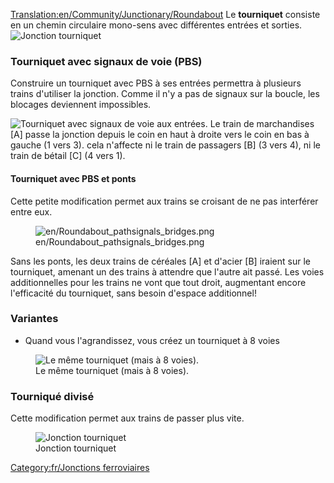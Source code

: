 [[Translation:en/Community/Junctionary/Roundabout]]
{{fr/Menu de Croisements}}
Le '''tourniquet''' consiste en un chemin circulaire mono-sens avec différentes entrées et sorties.
[[File:en/Roundabout.png|none|frame|Jonction tourniquet]]

{{fr/Critère de jonction|Peu coûteux|1|0|0|0|0||0|0|0|1|||Les trains en panne affectent toute la jonction.|
*Peut gérer deux trains à la fois
*Si vous l'agrandissez, vous pouvez créer un tourniquet à 8 voies
*Causera des embouteillages
*Zone: 6 x 6
}}

===Tourniquet avec signaux de voie (PBS)===
Construire un tourniquet avec PBS à ses entrées permettra à plusieurs trains d'utiliser la jonction. Comme il n'y a pas de signaux sur la boucle, les blocages deviennent impossibles.

[[File:en/Roundabout pathsignals.png|none|frame|Tourniquet avec signaux de voie aux entrées.]]
Le train de marchandises [A] passe la jonction depuis le coin en haut à droite vers le coin en bas à gauche (1 vers 3). cela n'affecte ni le train de passagers [B] (3 vers 4), ni le train de bétail [C] (4 vers 1).

{{fr/Critère de jonction|Peu coûteux|1|0|0|0|0||0|0|0||3||Impossible|
*Peu coûteux, prend peu de place et est relativement efficace}}

====Tourniquet avec PBS et ponts====
Cette petite modification permet aux trains se croisant de ne pas interférer entre eux.

[[File:en/Roundabout pathsignals bridges.png]]

Sans les ponts, les deux trains de céréales [A] et d'acier [B] iraient sur le tourniquet, amenant un des trains à attendre que l'autre ait passé. Les voies additionnelles pour les trains ne vont que tout droit, augmentant encore l'efficacité du tourniquet, sans besoin d'espace additionnel!
{{fr/Critère de jonction|Peu coûteux|1|0|1|0|0||0|0|0||3||Impossible|}}

===Variantes===
*Quand vous l'agrandissez, vous créez un tourniquet à 8 voies
[[File:en/Basic Roundabout 8-way.png|none|frame|Le même tourniquet (mais à 8 voies).]]

===Tourniqué divisé===

Cette modification permet aux trains de passer plus vite.

[[File:en/Split Roundabout.png|none|frame|Jonction tourniquet]]

{{fr/Critère de jonction|Peu coûteux|1|0|0|0|0||0|0|0|1|||Les trains en panne affectent toute la jonction.|
*Peut gérer jusqu'à 7-8 trains à la fois
*Peu de chance de causer des embouteillages s'il y a moins de 8 trains
*Zone: 33 x 33
}}

[[Category:fr/Jonctions ferroviaires]]